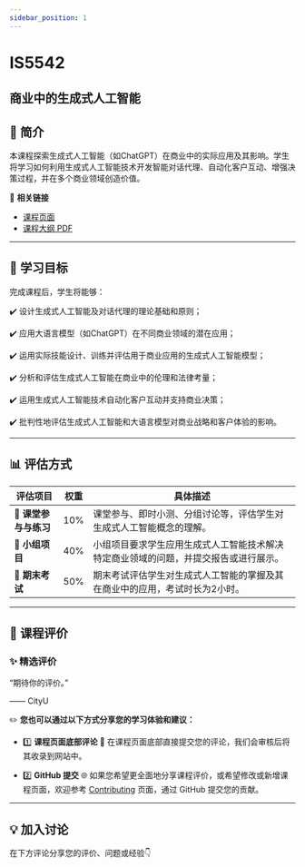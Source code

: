 ```yaml
---
sidebar_position: 1
---
```


# IS5542
## 商业中的生成式人工智能

## **📘 简介**
本课程探索生成式人工智能（如ChatGPT）在商业中的实际应用及其影响。学生将学习如何利用生成式人工智能技术开发智能对话代理、自动化客户互动、增强决策过程，并在多个商业领域创造价值。

🔗 **相关链接**
- [课程页面](https://www.cityu.edu.hk/catalogue/pg/202526/course/IS5542.htm)
- [课程大纲 PDF](https://www.cityu.edu.hk/catalogue/pg/202526/course/IS5542.pdf)

---

## **🎯 学习目标**

完成课程后，学生将能够：

✔️ 设计生成式人工智能及对话代理的理论基础和原则；

✔️ 应用大语言模型（如ChatGPT）在不同商业领域的潜在应用；

✔️ 运用实际技能设计、训练并评估用于商业应用的生成式人工智能模型；

✔️ 分析和评估生成式人工智能在商业中的伦理和法律考量；

✔️ 运用生成式人工智能技术自动化客户互动并支持商业决策；

✔️ 批判性地评估生成式人工智能和大语言模型对商业战略和客户体验的影响。

---

## **📊 评估方式**

| **评估项目**          | **权重** | **具体描述**                                                                                       |
|----------------------|---------|---------------------------------------------------------------------------------------------------|
| **📄 课堂参与与练习** | 10%     | 课堂参与、即时小测、分组讨论等，评估学生对生成式人工智能概念的理解。                             |
| **📄 小组项目**       | 40%     | 小组项目要求学生应用生成式人工智能技术解决特定商业领域的问题，并提交报告或进行展示。            |
| **📝 期末考试**       | 50%     | 期末考试评估学生对生成式人工智能的掌握及其在商业中的应用，考试时长为2小时。                     |

---

## **💬 课程评价**

### ✨ **精选评价**
<div className={commentStyles.commentBox}>
    <p className={commentStyles.commentText}>
        “期待你的评价。”
    </p>
    <p className={commentStyles.commentAuthor}>—— CityU</p>
</div>

✏️ **您也可以通过以下方式分享您的学习体验和建议：**

- 1️⃣ **课程页面底部评论**
💬 在课程页面底部直接提交您的评论，我们会审核后将其收录到网站中。

- 2️⃣ **GitHub 提交**
🌐 如果您希望更全面地分享课程评价，或希望修改或新增课程页面，欢迎参考 [Contributing](/contributing) 页面，通过 GitHub 提交您的贡献。


---

## **💡 加入讨论**

在下方评论分享您的评价、问题或经验👇
<Utterances />
